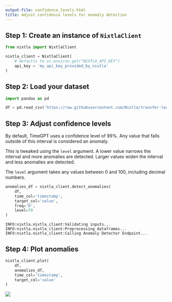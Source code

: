 ```yaml
---
output-file: confidence_levels.html
title: Adjust confidence levels for anomaly detection
---
```



## Step 1: Create an instance of `NixtlaClient`

```python
from nixtla import NixtlaClient
```


```python
nixtla_client = NixtlaClient(
    # defaults to os.environ.get("NIXTLA_API_KEY")
    api_key = 'my_api_key_provided_by_nixtla'
)
```

## Step 2: Load your dataset

```python
import pandas as pd
```


```python
df = pd.read_csv('https://raw.githubusercontent.com/Nixtla/transfer-learning-time-series/main/datasets/peyton_manning.csv')
```

## Step 3: Adjust confidence levels

By default, TimeGPT uses a confidence level of 99%. Any value that falls
outside of this interval is considered an anomaly.

This is tweaked using the `level` argument. A lower value narrows the
interval and more anomalies are detected. Larger values widen the
interval and less anomalies are detected.

The `level` argument takes any values between 0 and 100, including
decimal numbers.

```python
anomalies_df = nixtla_client.detect_anomalies(
    df, 
    time_col='timestamp', 
    target_col='value', 
    freq='D',
    level=70
)
```

``` text
INFO:nixtla.nixtla_client:Validating inputs...
INFO:nixtla.nixtla_client:Preprocessing dataframes...
INFO:nixtla.nixtla_client:Calling Anomaly Detector Endpoint...
```

## Step 4: Plot anomalies

```python
nixtla_client.plot(
    df, 
    anomalies_df,
    time_col='timestamp', 
    target_col='value'
)
```

![](/nixtla/docs/2_capabilities/anomaly_detection/02_confidence_levels_files/figure-markdown_strict/cell-7-output-1.png)

